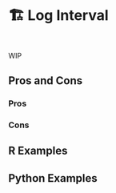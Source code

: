 # 🏗️ Log Interval {#sec-time-series-log-interval}

::: {style="visibility: hidden; height: 0px;"}
## Log Interval
:::

WIP

## Pros and Cons

### Pros

### Cons

## R Examples

## Python Examples

